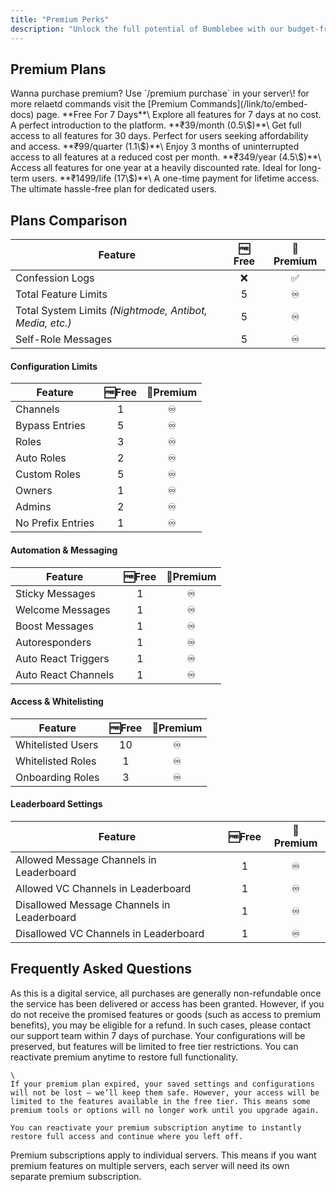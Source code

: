 ```yaml
---
title: "Premium Perks"
description: "Unlock the full potential of Bumblebee with our budget-friendly Premium Plans! Choose a plan that fits your needs and enjoy seamless access to powerful features."
---
```


## Premium Plans

<Note>
  Wanna purchase premium? Use `/premium purchase` in your server\! for more
  relaetd commands visit the [Premium Commands](/link/to/embed-docs) page.
</Note>

<CardGroup cols={2}>
  <Card title="Trial Plan">
    **Free For 7 Days**\ Explore all features for 7 days at no cost. A perfect
    introduction to the platform.
  </Card>
  <Card title="Basic Plan">
    **₹39/month (0.5\$)**\ Get full access to all features for 30 days. Perfect
    for users seeking affordability and access.
  </Card>
  <Card title="Professional Plan">
    **₹99/quarter (1.1\$)**\ Enjoy 3 months of uninterrupted access to all
    features at a reduced cost per month.
  </Card>
  <Card title="Enterprise Plan">
    **₹349/year (4.5\$)**\ Access all features for one year at a heavily
    discounted rate. Ideal for long-term users.
  </Card>
</CardGroup>

<Card title="Lifetime Plan" icon="crown">
  **₹1499/life (17\$)**\ A one-time payment for lifetime access. The ultimate
  hassle-free plan for dedicated users.
</Card>

## Plans Comparison

| **Feature**                                             | 🆓 **Free** | 🌟 **Premium** |
| ------------------------------------------------------- | :---------: | :------------: |
| Confession Logs                                         |     ❌      |       ✅       |
| Total Feature Limits                                    |      5      |       ♾️       |
| Total System Limits _(Nightmode, Antibot, Media, etc.)_ |      5      |       ♾️       |
| Self-Role Messages                                      |      5      |       ♾️       |

#### Configuration Limits

| **Feature**       | 🆓**Free** | 🌟**Premium** |
| ----------------- | :--------: | :-----------: |
| Channels          |     1      |      ♾️       |
| Bypass Entries    |     5      |      ♾️       |
| Roles             |     3      |      ♾️       |
| Auto Roles        |     2      |      ♾️       |
| Custom Roles      |     5      |      ♾️       |
| Owners            |     1      |      ♾️       |
| Admins            |     2      |      ♾️       |
| No Prefix Entries |     1      |      ♾️       |

#### Automation & Messaging

| **Feature**         | 🆓**Free** | 🌟**Premium** |
| ------------------- | :--------: | :-----------: |
| Sticky Messages     |     1      |      ♾️       |
| Welcome Messages    |     1      |      ♾️       |
| Boost Messages      |     1      |      ♾️       |
| Autoresponders      |     1      |      ♾️       |
| Auto React Triggers |     1      |      ♾️       |
| Auto React Channels |     1      |      ♾️       |

#### Access & Whitelisting

| **Feature**       | 🆓**Free** | 🌟**Premium** |
| ----------------- | :--------: | :-----------: |
| Whitelisted Users |     10     |      ♾️       |
| Whitelisted Roles |     1      |      ♾️       |
| Onboarding Roles  |     3      |      ♾️       |

#### Leaderboard Settings

| **Feature**                                | 🆓**Free** | 🌟**Premium** |
| ------------------------------------------ | :--------: | :-----------: |
| Allowed Message Channels in Leaderboard    |     1      |      ♾️       |
| Allowed VC Channels in Leaderboard         |     1      |      ♾️       |
| Disallowed Message Channels in Leaderboard |     1      |      ♾️       |
| Disallowed VC Channels in Leaderboard      |     1      |      ♾️       |

## Frequently Asked Questions

<AccordionGroup>
  <Accordion title="Do I get a refund if I'm not satisfied?">
    As this is a digital service, all purchases are generally non-refundable once the service has been delivered or access has been granted. However, if you do not receive the promised features or goods (such as access to premium benefits), you may be eligible for a refund. In such cases, please contact our support team within 7 days of purchase.
  </Accordion>
  <Accordion title="What happens when my premium expires?">
    Your configurations will be preserved, but features will be limited to free tier restrictions. You can reactivate premium anytime to restore full functionality.

    \
    If your premium plan expired, your saved settings and configurations will not be lost — we’ll keep them safe. However, your access will be limited to the features available in the free tier. This means some premium tools or options will no longer work until you upgrade again.

    You can reactivate your premium subscription anytime to instantly restore full access and continue where you left off.

  </Accordion>
  <Accordion title="Can I transfer premium between servers?">
    Premium subscriptions apply to individual servers. This means if you want premium features on multiple servers, each server will need its own separate premium subscription.
  </Accordion>
</AccordionGroup>
